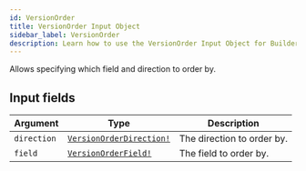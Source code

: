 ```yaml
---
id: VersionOrder
title: VersionOrder Input Object
sidebar_label: VersionOrder
description: Learn how to use the VersionOrder Input Object for Builder's API.
---
```


Allows specifying which field and direction to order by.

## Input fields

| Argument    | Type                                                                  | Description                |
| ----------- | --------------------------------------------------------------------- | -------------------------- |
| `direction` | [`VersionOrderDirection!`](/composer/builder/api/schema/enum/VersionOrderDirection.mdx) | The direction to order by. |
| `field`     | [`VersionOrderField!`](/composer/builder/api/schema/enum/VersionOrderField.mdx)         | The field to order by.     |
